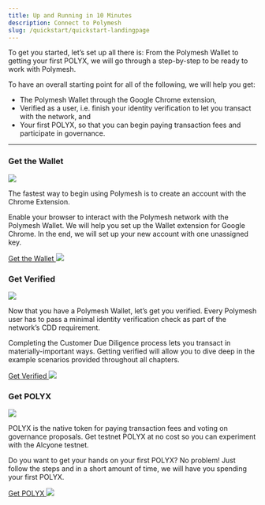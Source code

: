 ```yaml
---
title: Up and Running in 10 Minutes
description: Connect to Polymesh
slug: /quickstart/quickstart-landingpage
---
```



To get you started, let’s set up all there is: From the Polymesh Wallet to getting your first POLYX, we will go through a step-by-step to be ready to work with Polymesh.

To have an overall starting point for all of the following, we will help you get:
* The Polymesh Wallet through the Google Chrome extension,
* Verified as a user, i.e. finish your identity verification to let you transact with the network, and
* Your first POLYX, so that you can begin paying transaction fees and participate in governance.


***

<div class="box-overview-card-dyn">
	<h3>Get the Wallet</h3>
	<div class="content">
		<img class="inline-image-float-right" src="/tmpAssets/07_get_wallet_v2-01.svg"/>
		<p>The fastest way to begin using Polymesh is to create an account with the Chrome Extension.</p>
		<p>Enable your browser to interact with the Polymesh network with the Polymesh Wallet. We will help you set up the Wallet extension for Google Chrome. In the end, we will set up your new account with one unassigned key.</p>
		<a class="action-link" href="#">
			Get the Wallet
			<img src="/icon-arrow-right.svg"/>
		</a>
	</div>
</div>

<div class="box-overview-card-dyn">
	<h3>Get Verified</h3>
	<div class="content">
		<img class="inline-image-float-right" src="/tmpAssets/08_get_verified_v3-01.svg"/>
		<p>Now that you have a Polymesh Wallet, let’s get you verified. Every Polymesh user has to pass a minimal identity verification check as part of the network’s CDD requirement.</p>
		<p>Completing the Customer Due Diligence process lets you transact in materially-important ways. Getting verified will allow you to dive deep in the example scenarios provided throughout all chapters.</p>
		<a class="action-link" href="#">
			Get Verified
			<img src="/icon-arrow-right.svg"/>
		</a>
	</div>
</div>

<div class="box-overview-card-dyn">
	<h3>Get POLYX</h3>
	<div class="content">
		<img class="inline-image-float-right" src="/tmpAssets/09_get_polyx_v2-01.svg"/>
		<p>POLYX is the native token for paying transaction fees and voting on governance proposals. Get testnet POLYX at no cost so you can experiment with the Alcyone testnet.</p>
		<p>Do you want to get your hands on your first POLYX? No problem! Just follow the steps and in a short amount of time, we will have you spending your first POLYX.</p>
		<a class="action-link" href="#">
			Get POLYX
			<img src="/icon-arrow-right.svg"/>
		</a>
	</div>
</div>
